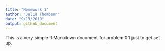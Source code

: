 ```yaml
---
title: "Homework 1"
author: "Julia Thompson"
date: "9/13/2019"
output: github_document
---
```

This is a very simple R Markdown document for problem 0.1 just to get set up.
